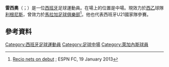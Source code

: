 {{noteTA
|G1=Football
|G2=uefa
|1=zh-hans:雷西奥;zh-hk:列斯奧;zh-tw:雷西奧;
}}

{{Infobox football biography
| name = 雷西奧<br>Recio
| image = Recio 2015.jpg
| caption = 
| fullname = José Luis García del Pozo
| birth_date = {{Birth date and age|1991|1|11|df=y}}
| birth_place = [[西班牙|西班牙]][[馬拉加|馬拉加]]
| height = {{convert|1.83|m|ftin|0|abbr=on}}
| position = [[中場|中場]]
| currentclub = [[利根尼斯體育會|利根尼斯]]
| clubnumber = 14
| youthyears1 = | youthclubs1 = [[馬拉加足球會|馬拉加]]
| years1 = 2010–2011 | clubs1 = Málaga B | caps1 = 16 | goals1 = 0
| years2 = 2010–2018 | clubs2 = [[馬拉加足球會|馬拉加]] | caps2 = 153 | goals2 = 10
| years3 = 2013–2014 | clubs3 = → [[格拉納達足球俱樂部|格蘭納達]] | caps3 = 47 | goals3 = 4
| years4 = 2018– | clubs4 = [[利根尼斯體育會|利根尼斯]] | caps4 = 46 | goals4 = 0
| years5 = 2020–2021 | clubs5 = → [[埃瓦爾體育協會|伊巴]] | caps5 = 17 | goals5 = 1
| totalcaps = | totalgoals = 
| nationalyears1 = 2011 | nationalteam1 = 西班牙U20 | nationalcaps1 = 6 | nationalgoals1 = 0
| nationalyears2 = 2011 | nationalteam2 = [[西班牙21歲以下國家足球隊|西班牙U21]] | nationalcaps2 = 1 | nationalgoals2 = 0
| club-update = 10 October 2021
| nationalteam-update =
}}

'''雷西奧'''（{{lang-es|Recio}}；{{bd|1991年|1月11日}}）是一位[[西班牙|西班牙]]足球運動員。在場上的位置是中場。現效力於[[西乙|西乙]]球隊[[利根尼斯體育會|利根尼斯]]，曾效力於[[馬拉加足球俱樂部|馬拉加足球俱樂部]]<ref>[http://espnfc.com/uk/en/report/348331/report.html?soccernet=true&cc=5739 Recio nets on debut] {{Wayback|url=http://espnfc.com/uk/en/report/348331/report.html?soccernet=true&cc=5739 |date=20140105045430 }}; ESPN FC, 19 January 2013</ref>。他也代表西班牙U21國家隊參賽。

==參考資料==
{{Reflist}}

{{利根尼斯體育會球員名單}}

{{DEFAULTSORT:Recio}}
[[Category:西班牙足球運動員|Category:西班牙足球運動員]]
[[Category:足球中場|Category:足球中場]]
[[Category:萊加內斯球員|Category:萊加內斯球員]]